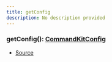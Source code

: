 ```yaml
---
title: getConfig
description: No description provided
---
```


### getConfig(): [CommandKitConfig](/docs/types/CommandKitConfig)

- [Source](https://github.com/underctrl-io/commandkit/blob/fe9b9d88f8541b4758cc813e8505d26748e6e5bd/packages/commandkit/src/config.ts#L60)
